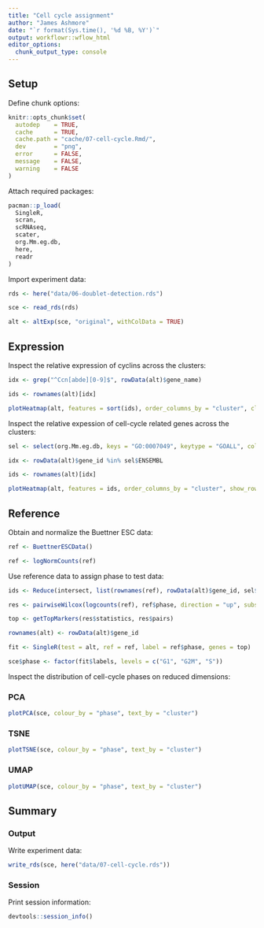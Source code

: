 ```yaml
---
title: "Cell cycle assignment"
author: "James Ashmore"
date: "`r format(Sys.time(), '%d %B, %Y')`"
output: workflowr::wflow_html
editor_options:
  chunk_output_type: console
---
```


## Setup

Define chunk options:

```r
knitr::opts_chunk$set(
  autodep    = TRUE,
  cache      = TRUE,
  cache.path = "cache/07-cell-cycle.Rmd/",
  dev        = "png",
  error      = FALSE,
  message    = FALSE,
  warning    = FALSE
)
```

Attach required packages:

```r
pacman::p_load(
  SingleR,
  scran,
  scRNAseq,
  scater,
  org.Mm.eg.db,
  here,
  readr
)
```

Import experiment data:

```r
rds <- here("data/06-doublet-detection.rds")

sce <- read_rds(rds)

alt <- altExp(sce, "original", withColData = TRUE)
```

## Expression

Inspect the relative expression of cyclins across the clusters:

```r
idx <- grep("^Ccn[abde][0-9]$", rowData(alt)$gene_name)

ids <- rownames(alt)[idx]

plotHeatmap(alt, features = sort(ids), order_columns_by = "cluster", cluster_rows = FALSE)
```

Inspect the relative expession of cell-cycle related genes across the clusters:

```r
sel <- select(org.Mm.eg.db, keys = "GO:0007049", keytype = "GOALL", column = "ENSEMBL")

idx <- rowData(alt)$gene_id %in% sel$ENSEMBL

ids <- rownames(alt)[idx]

plotHeatmap(alt, features = ids, order_columns_by = "cluster", show_rownames = FALSE)
```

## Reference {.tabset}

Obtain and normalize the Buettner ESC data:

```r
ref <- BuettnerESCData()

ref <- logNormCounts(ref)
```

Use reference data to assign phase to test data:

```r
ids <- Reduce(intersect, list(rownames(ref), rowData(alt)$gene_id, sel$ENSEMBL))

res <- pairwiseWilcox(logcounts(ref), ref$phase, direction = "up", subset.row = ids)

top <- getTopMarkers(res$statistics, res$pairs)

rownames(alt) <- rowData(alt)$gene_id

fit <- SingleR(test = alt, ref = ref, label = ref$phase, genes = top)

sce$phase <- factor(fit$labels, levels = c("G1", "G2M", "S"))
```

Inspect the distribution of cell-cycle phases on reduced dimensions:

### PCA

```r
plotPCA(sce, colour_by = "phase", text_by = "cluster")
```

### TSNE

```r
plotTSNE(sce, colour_by = "phase", text_by = "cluster")
```

### UMAP

```r
plotUMAP(sce, colour_by = "phase", text_by = "cluster")
```

## Summary

### Output

Write experiment data:

```r
write_rds(sce, here("data/07-cell-cycle.rds"))
```

### Session

Print session information:

```r
devtools::session_info()
```
